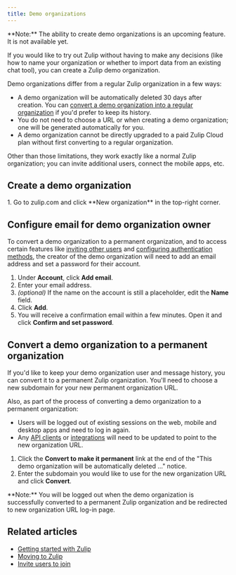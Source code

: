 ```yaml
---
title: Demo organizations
---
```




<ZulipNote>
  **Note:** The ability to create demo organizations is an upcoming
  feature. It is not available yet.
</ZulipNote>

If you would like to try out Zulip without having to make any
decisions (like how to name your organization or whether to import
data from an existing chat tool), you can create a Zulip demo
organization.

Demo organizations differ from a regular Zulip organization in a few
ways:

* A demo organization will be automatically deleted 30 days after
  creation. You can [convert a demo organization into a regular
  organization](#convert-a-demo-organization-to-a-permanent-organization)
  if you'd prefer to keep its history.
* You do not need to choose a URL or when creating a demo organization;
  one will be generated automatically for you.
* A demo organization cannot be directly upgraded to a paid Zulip
  Cloud plan without first converting to a regular organization.

Other than those limitations, they work exactly like a normal Zulip
organization; you can invite additional users, connect the mobile
apps, etc.

## Create a demo organization

<Steps>
  1. Go to zulip.com and click **New organization** in the top-right corner.
</Steps>

## Configure email for demo organization owner

To convert a demo organization to a permanent organization, and to access
certain features like [inviting other users](/help/invite-new-users) and
[configuring authentication methods](/help/configure-authentication-methods),
the creator of the demo organization will need to add an email address
and set a password for their account.

<FlattenedSteps>
  <NavigationSteps target="settings/account-and-privacy" />

  1. Under **Account**, click **Add email**.
  1. Enter your email address.
  1. *(optional)* If the name on the account is still a placeholder,
     edit the **Name** field.
  1. Click **Add**.
  1. You will receive a confirmation email within a few minutes. Open
     it and click **Confirm and set password**.
</FlattenedSteps>

## Convert a demo organization to a permanent organization

<OwnerOnly />

If you'd like to keep your demo organization user and message history,
you can convert it to a permanent Zulip organization. You'll need to
choose a new subdomain for your new permanent organization URL.

Also, as part of the process of converting a demo organization to a
permanent organization:

* Users will be logged out of existing sessions on the web, mobile and
  desktop apps and need to log in again.
* Any [API clients](/api/) or [integrations](/integrations/) will need
  to be updated to point to the new organization URL.

<FlattenedSteps>
  <NavigationSteps target="settings/organization-profile" />

  1. Click the **Convert to make it permanent** link at the end of the
     "This demo organization will be automatically deleted ..." notice.
  1. Enter the subdomain you would like to use for the new organization
     URL and click  **Convert**.
</FlattenedSteps>

<ZulipNote>
  **Note:** You will be logged out when the demo organization is
  successfully converted to a permanent Zulip organization and be
  redirected to new organization URL log-in page.
</ZulipNote>

## Related articles

* [Getting started with Zulip](/help/getting-started-with-zulip)
* [Moving to Zulip](/help/moving-to-zulip)
* [Invite users to join](/help/invite-users-to-join)
